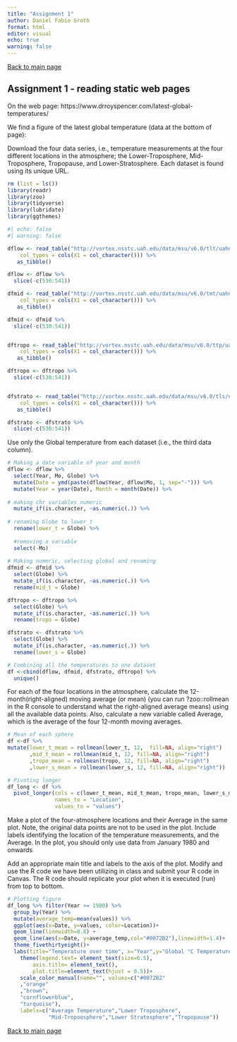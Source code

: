 ```yaml
---
title: "Assignment 1"
author: Daniel Fabio Groth
format: html
editor: visual
echo: true
warning: false
---
```


[Back to main page](https://danielfabiog.github.io/SOK-1005/)

## Assignment 1 - reading static web pages

On the web page: https://www.drroyspencer.com/latest-global-temperatures/

We find a figure of the latest global temperature (data at the bottom of page):

Download the four data series, i.e., temperature measurements at the four different locations in the atmosphere; the Lower-Troposphere, Mid-Troposphere, Tropopause, and Lower-Stratosphere. Each dataset is found using its unique URL.

```r
rm (list = ls())
library(readr)
library(zoo)
library(tidyverse)
library(lubridate)
library(ggthemes)
```

```r
#| echo: false
#| warning: false

dflow <- read_table("http://vortex.nsstc.uah.edu/data/msu/v6.0/tlt/uahncdc_lt_6.0.txt", 
    col_types = cols(X1 = col_character())) %>%
   as_tibble()

dflow <- dflow %>%
  slice(-c(530:541))

dfmid <- read_table("http://vortex.nsstc.uah.edu/data/msu/v6.0/tmt/uahncdc_mt_6.0.txt", 
    col_types = cols(X1 = col_character())) %>%
   as_tibble()

dfmid <- dfmid %>%
  slice(-c(530:541))


dftropo <- read_table("http://vortex.nsstc.uah.edu/data/msu/v6.0/ttp/uahncdc_tp_6.0.txt", 
    col_types = cols(X1 = col_character())) %>%
   as_tibble()

dftropo <- dftropo %>%
  slice(-c(530:541))


dfstrato <- read_table("http://vortex.nsstc.uah.edu/data/msu/v6.0/tls/uahncdc_ls_6.0.txt", 
    col_types = cols(X1 = col_character())) %>%
   as_tibble()

dfstrato <- dfstrato %>%
  slice(-c(530:541))
```

Use only the Global temperature from each dataset (i.e., the third data column).

```r
# Making a date variable of year and month
dflow <- dflow %>% 
  select(Year, Mo, Globe) %>% 
  mutate(Date = ymd(paste(dflow$Year, dflow$Mo, 1, sep="-"))) %>% 
  mutate(Year = year(Date), Month = month(Date)) %>%
  
# making chr variables numeric
  mutate_if(is.character, ~as.numeric(.)) %>%
  
# renaming Globe to lower_t
  rename(lower_t = Globe) %>%
  
  #removing a variable
  select(-Mo)
  
# Making numeric, selecting global and renaming
dfmid <- dfmid %>% 
  select(Globe) %>% 
  mutate_if(is.character, ~as.numeric(.)) %>%
  rename(mid_t = Globe)

dftropo <- dftropo %>% 
  select(Globe) %>% 
  mutate_if(is.character, ~as.numeric(.)) %>%
  rename(tropo = Globe)

dfstrato <- dfstrato %>% 
  select(Globe) %>% 
  mutate_if(is.character, ~as.numeric(.)) %>%
  rename(lower_s = Globe)

# Combining all the temperatures to one dataset
df <-cbind(dflow, dfmid, dfstrato, dftropo) %>%
  unique()
```

For each of the four locations in the atmosphere, calculate the 12-month(right-aligned) moving average (or mean) (you can run ?zoo::rollmean in the R console to understand what the right-aligned average means) using all the available data points. Also, calculate a new variable called Average, which is the average of the four 12-month moving averages.

```r
# Mean of each sphere
df <-df %>%
mutate(lower_t_mean = rollmean(lower_t, 12,  fill=NA, align="right")
       ,mid_t_mean = rollmean(mid_t, 12, fill=NA, align="right")
       ,tropo_mean = rollmean(tropo, 12, fill=NA, align="right")
       ,lower_s_mean = rollmean(lower_s, 12, fill=NA, align="right"))
```

```r
# Pivoting longer
df_long <- df %>%
  pivot_longer(cols = c(lower_t_mean, mid_t_mean, tropo_mean, lower_s_mean), 
               names_to = "Location", 
               values_to = "values")
```

Make a plot of the four-atmosphere locations and their Average in the same plot. Note, the original data points are not to be used in the plot. Include labels identifying the location of the temperature measurements, and the Average. In the plot, you should only use data from January 1980 and onwards

Add an appropriate main title and labels to the axis of the plot. Modify and use the R code we have been utilizing in class and submit your R code in Canvas. The R code should replicate your plot when it is executed (run) from top to bottom.

```r
# Plotting figure
df_long %>% filter(Year >= 1980) %>% 
  group_by(Year) %>% 
  mutate(average_temp=mean(values)) %>%
  ggplot(aes(x=Date, y=values, color=Location))+ 
  geom_line(linewidth=0.8) +
  geom_line(aes(x=Date, y=average_temp,col="#0072B2"),linewidth=1.4)+
  theme_fivethirtyeight()+
  labs(title="Temperature over time", x="Year",y="Global °C Temperature")+
    theme(legend.text= element_text(size=6.5),
        axis.title= element_text(),
        plot.title=element_text(hjust = 0.5))+
    scale_color_manual(name="", values=c("#0072B2"
    ,"orange"
    ,"brown",
    "cornflowerblue",
    "turquoise"), 
    labels=c("Average Temperature","Lower Troposphere",
             "Mid-Tropoosphere","Lower Stratosphere","Tropopause"))
```
[Back to main page](https://danielfabiog.github.io/SOK-1005/)